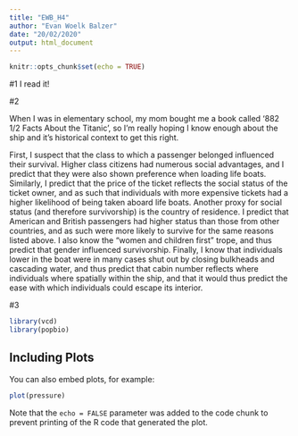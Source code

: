 ```yaml
---
title: "EWB_H4"
author: "Evan Woelk Balzer"
date: "20/02/2020"
output: html_document
---
```


```r
knitr::opts_chunk$set(echo = TRUE)
```
#1 I read it!

#2

When I was in elementary school, my mom bought me a book called '882 1/2 Facts About the Titanic', so I'm really hoping I know enough about the ship and it's historical context to get this right.

First, I suspect that the class to which a passenger belonged influenced their survival. Higher class citizens had numerous social advantages, and I predict that they were also shown preference when loading life boats. Similarly, I predict that the price of the ticket reflects the social status of the ticket owner, and as such that individuals with more expensive tickets had a higher likelihood of being taken aboard life boats. Another proxy for social status (and therefore survivorship) is the country of residence. I predict that American and British passengers had higher status than those from other countries, and as such were more likely to survive for the same reasons listed above. I also know the "women and children first" trope, and thus predict that gender influenced survivorship. Finally, I know that individuals lower in the boat were in many cases shut out by closing bulkheads and cascading water, and thus predict that cabin number reflects where individuals where spatially within the ship, and that it would thus predict the ease with which individuals could escape its interior.

#3


```r
library(vcd)
library(popbio)
```

## Including Plots

You can also embed plots, for example:

```r
plot(pressure)
```

Note that the `echo = FALSE` parameter was added to the code chunk to prevent printing of the R code that generated the plot.
